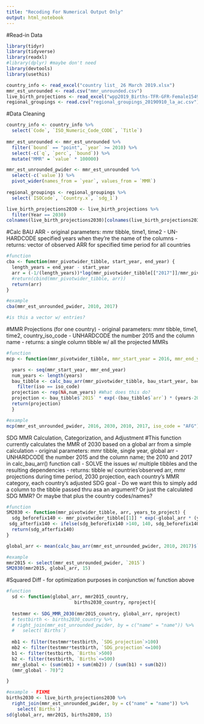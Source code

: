```yaml
---
title: "Recoding For Numerical Output Only"
output: html_notebook
---
```


#Read-in Data
```r
library(tidyr)
library(tidyverse)
library(readxl)
#library(dplyr) #maybe don't need
library(devtools)
library(usethis)

country_info <- read_excel("country list_ 26 March 2019.xlsx")
mmr_est_unrounded <- read.csv("mmr_unrounded.csv")
live_birth_projections <- read_excel("wpp2019_Births-TFR-GFR-Female1549.xlsx")
regional_groupings <- read.csv("regional_groupings_20190910_la_ac.csv")

```

#Data Cleaning
```r
country_info <- country_info %>%
  select(`Code`, `ISO_Numeric_Code_CODE`, `Title`) 
  
mmr_est_unrounded <- mmr_est_unrounded %>%
  filter(`bound` == "point", `year` >= 2010) %>%
  select(-c(`q`, `perc`, `bound`)) %>%
  mutate("MMR" = `value` * 100000)

mmr_est_unrounded_pwider <- mmr_est_unrounded %>%
  select(-c(`value`)) %>%
  pivot_wider(names_from = `year`, values_from = `MMR`)
  
regional_groupings <- regional_groupings %>%
  select(`ISOCode`, `Country.x`, `sdg_1`)

live_birth_projections2030 <- live_birth_projections %>% 
  filter(Year == 2030)
colnames(live_birth_projections2030)[colnames(live_birth_projections2030) == "Location"] <- "name"
```


#Calc BAU ARR
- original parameters: mmr tibble, time1, time2
- UN-HARDCODE specified years when they're the name of the columns
- returns: vector of observed ARR for specified time period for all countries
```r
#function
cba <- function(mmr_pivotwider_tibble, start_year, end_year) {
  length_years = end_year - start_year
  arr = (-1/(length_years))*log(mmr_pivotwider_tibble[["2017"]]/mmr_pivotwider_tibble$`2010`)
  #return(cbind(mmr_pivotwider_tibble, arr))
  return(arr)
}

#example
cba(mmr_est_unrounded_pwider, 2010, 2017)

#is this a vector w/ entries?
```


#MMR Projections (for one country)
- original parameters: mmr tibble, time1, time2, country_iso_code
- UNHARDCODE the number 2015 and the column name
- returns: a single column tibble w/ all the projected MMRs
```r
#function
mcp <- function(mmr_pivotwider_tibble, mmr_start_year = 2016, mmr_end_year = 2030, bau_start_year = 2010, bau_end_year = 2017, iso_code){

  years <- seq(mmr_start_year, mmr_end_year)
  num_years <- length(years)
  bau_tibble <- calc_bau_arr(mmr_pivotwider_tibble, bau_start_year, bau_end_year) %>% 
    filter(iso == iso_code)
  projection <- rep(NA,num_years) #What does this do?
  projection <- bau_tibble$`2015` * exp(-(bau_tibble$`arr`) * (years-2015))
  return(projection)
  }

#example
mcp(mmr_est_unrounded_pwider, 2016, 2030, 2010, 2017, iso_code = "AFG")
```


SDG MMR Calculation, Categorization, and Adjustment
#This function currently calculates the MMR of 2030 based on a global arr from a simple calculation
- original parameters: mmr tibble, single year, global arr
- UNHARDCODE the number 2015 and the column name; the 2010 and 2017 in calc_bau_arr() function call
- SOLVE the issues w/ multiple tibbles and the resulting dependencies
- returns: tibble w/ countries'observed arr, mmr projections during time period, 2030 projection, each country's MMR category, each country's adjusted SDG goal
- Do we want this to simply add a column to the tibble passed thru asa an argument? Or just the calculated SDG MMR? Or maybe that plus the country codes/names? 
```r
#function
SM2030 <- function(mmr_pivotwider_tibble, arr, years_to_project) {
  sdg_beforefix140 <- mmr_pivotwider_tibble[[1]] * exp(-global_arr * (years_to_project))
 sdg_afterfix140 <- ifelse(sdg_beforefix140 >140, 140, sdg_beforefix140)
  return(sdg_afterfix140)
}

global_arr <- mean(calc_bau_arr(mmr_est_unrounded_pwider, 2010, 2017)$`arr`)

#example
mmr2015 <- select(mmr_est_unrounded_pwider, `2015`)
SM2030(mmr2015, global_arr, 15)

```

#Squared Diff
- for optimization purposes in conjunction w/ function above
```r
#function
  sd <- function(global_arr, mmr2015_country,
                         births2030_country, nproject){
  
  testmmr <- SDG_MMR_2030(mmr2015_country, global_arr, nproject)
  # testbirth <- births2030_country %>%
  # right_join(mmr_est_unrounded_pwider, by = c("name" = "name")) %>%
  #   select(`Births`)
  
  mb1 <- filter(testmmr*testbirth, `SDG_projection`>100)
  mb2 <- filter(testmmr*testbirth, `SDG_projection`<=100)
  b1 <- filter(testbirth, `Births`>500)
  b2 <- filter(testbirth, `Births`<=500)
  mmr_global <- (sum(mb1) + sum(mb2)) / (sum(b1) + sum(b2)) 
  (mmr_global - 70)^2

}

#example - FIXME
births2030 <- live_birth_projections2030 %>%
  right_join(mmr_est_unrounded_pwider, by = c("name" = "name")) %>%
    select(`Births`)
sd(global_arr, mmr2015, births2030, 15)
  
```